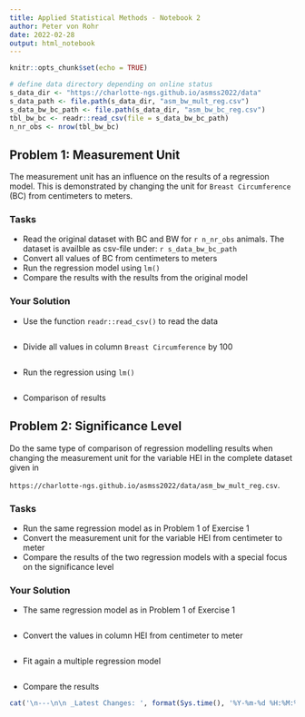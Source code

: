 ```yaml
---
title: Applied Statistical Methods - Notebook 2
author: Peter von Rohr
date: 2022-02-28
output: html_notebook
---
```



```r
knitr::opts_chunk$set(echo = TRUE)
```


```r
# define data directory depending on online status
s_data_dir <- "https://charlotte-ngs.github.io/asmss2022/data"
s_data_path <- file.path(s_data_dir, "asm_bw_mult_reg.csv")
s_data_bw_bc_path <- file.path(s_data_dir, "asm_bw_bc_reg.csv")
tbl_bw_bc <- readr::read_csv(file = s_data_bw_bc_path)
n_nr_obs <- nrow(tbl_bw_bc)
```


## Problem 1: Measurement Unit
The measurement unit has an influence on the results of a regression model. This is demonstrated by changing the unit for `Breast Circumference` (BC) from centimeters to meters. 

### Tasks

* Read the original dataset with BC and BW for `r n_nr_obs` animals. The dataset is availble as csv-file under: `r s_data_bw_bc_path`
* Convert all values of BC from centimeters to meters
* Run the regression model using `lm()`
* Compare the results with the results from the original model

### Your Solution

* Use the function `readr::read_csv()` to read the data

```r

```

* Divide all values in column `Breast Circumference` by 100

```r

```

* Run the regression using `lm()`

```r

```

* Comparison of results





## Problem 2: Significance Level
Do the same type of comparison of regression modelling results when changing the measurement unit for the variable HEI in the complete dataset given in

`https://charlotte-ngs.github.io/asmss2022/data/asm_bw_mult_reg.csv`. 

### Tasks

* Run the same regression model as in Problem 1 of Exercise 1
* Convert the measurement unit for the variable HEI from centimeter to meter
* Compare the results of the two regression models with a special focus on the significance level


### Your Solution

* The same regression model as in Problem 1 of Exercise 1

```r

```

* Convert the values in column HEI from centimeter to meter

```r

```

* Fit again a multiple regression model

```r

```

* Compare the results







```r
cat('\n---\n\n _Latest Changes: ', format(Sys.time(), '%Y-%m-%d %H:%M:%S'), ' (', Sys.info()['user'], ')_\n', sep = '')
```
 
